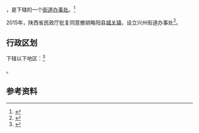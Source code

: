 {{中国乡级行政区|61/07/27/100/000}}

'''{{PAGENAMEBASE}}'''，是{{PRC admin/fullname|61/07/27/100/000|3}}下辖的一个[[街道办事处|街道办事处]]。<ref>{{PRC admin/ref sgc|{{PRC admin/parent|61/07/27/100/000}}}}</ref>

2015年，陕西省民政厅批复同意撤销略阳县[[城关镇_(略阳县)|城关镇]]，设立兴州街道办事处<ref>{{Cite web |url=http://shaanxi.mca.gov.cn/article/mzyw1/201507/20150700841888.shtml |title=陕西省民政厅关于陕西省乡镇行政区划调整的公告 |access-date=2017-09-14 |archive-url=https://web.archive.org/web/20170914220400/http://shaanxi.mca.gov.cn/article/mzyw1/201507/20150700841888.shtml |archive-date=2017-09-14 |dead-url=yes }}</ref>。

== 行政区划 ==

{{PAGENAMEBASE}}下辖以下地区：<ref>{{PRC admin/ref sgc|61/07/27/100/000}}</ref>

{{PRC admin/children|61/07/27/100/000}}。

== 参考资料 ==

{{reflist}}

{{行政区划小作品}}
{{PRC admin/navcat|61/07/27/100/000}}